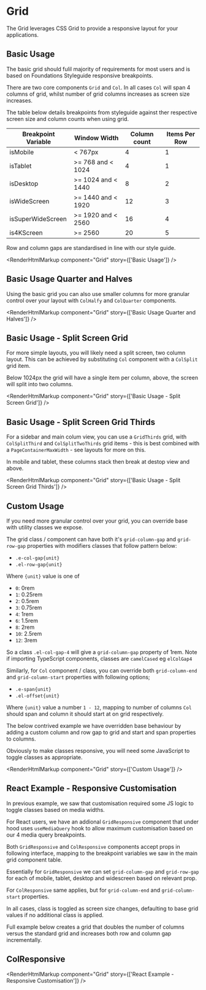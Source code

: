 
<Meta title="Grid" />

# Grid

The Grid leverages CSS Grid to provide a responsive layout for your applications.

## Basic Usage

The basic grid should fulil majority of requirements for most users and is based on Foundations Styleguide responsive breakpoints.

There are two core components `Grid` and `Col`. In all cases `Col` will span 4 columns of grid, whilst number of grid columns increases as screen size increases.

The table below details breakpoints from styleguide against ther respective screen size and column counts when using grid.

| Breakpoint Variable | Window Width       | Column count | Items Per Row |
| ------------------- | ------------------ | ------------ | ------------- |
| isMobile            | < 767px            | 4            | 1             |
| isTablet            | >= 768 and < 1024  | 4            | 1             |
| isDesktop           | >= 1024 and < 1440 | 8            | 2             |
| isWideScreen        | >= 1440 and < 1920 | 12           | 3             |
| isSuperWideScreen   | >= 1920 and < 2560 | 16           | 4             |
| is4KScreen          | >= 2560            | 20           | 5             |

Row and column gaps are standardised in line with our style guide.

<Canvas>
  <Story name="Basic Usage">
    <Grid>
      <Col>
        <GridDemoBlock />
      </Col>
      <Col>
        <GridDemoBlock />
      </Col>
      <Col>
        <GridDemoBlock />
      </Col>
      <Col>
        <GridDemoBlock />
      </Col>
      <Col>
        <GridDemoBlock />
      </Col>
    </Grid>
  </Story>
</Canvas>

<RenderHtmlMarkup component="Grid" story={['Basic Usage']} />

## Basic Usage Quarter and Halves

Using the basic grid you can also use smaller columns for more granular control over your layout with `ColHalfy` and `ColQuarter` components.

<Canvas>
  <Story name="Basic Usage Quarter and Halves">
    <Grid>
      <ColHalf>
        <GridDemoBlock />
      </ColHalf>
      <ColHalf>
        <GridDemoBlock />
      </ColHalf>
      <ColHalf>
        <GridDemoBlock />
      </ColHalf>
      <ColHalf>
        <GridDemoBlock />
      </ColHalf>
      <ColQuarter>
        <GridDemoBlock />
      </ColQuarter>
      <ColQuarter>
        <GridDemoBlock />
      </ColQuarter>
      <ColQuarter>
        <GridDemoBlock />
      </ColQuarter>
      <ColQuarter>
        <GridDemoBlock />
      </ColQuarter>
      <ColQuarter>
        <GridDemoBlock />
      </ColQuarter>
      <ColQuarter>
        <GridDemoBlock />
      </ColQuarter>
    </Grid>
  </Story>
</Canvas>

<RenderHtmlMarkup component="Grid" story={['Basic Usage Quarter and Halves']} />

## Basic Usage - Split Screen Grid

For more simple layouts, you will likely need a split screen, two column layout. This can be achieved by substituting `Col` component with a `ColSplit` grid item.

Below 1024px the grid will have a single item per column, above, the screen will split into two columns.

<Canvas>
  <Story name="Basic Usage - Split Screen Grid">
    <Grid>
      <ColSplit>
        <GridDemoBlock />
      </ColSplit>
      <ColSplit>
        <GridDemoBlock />
      </ColSplit>
    </Grid>
  </Story>
</Canvas>

<RenderHtmlMarkup component="Grid" story={['Basic Usage - Split Screen Grid']} />

## Basic Usage - Split Screen Grid Thirds

For a sidebar and main colum view, you can use a `GridThirds` grid, with `ColSplitThird` and `ColSplitTwoThirds` grid items - this is best combined with a `PageContainerMaxWidth` - see layouts for more on this.

In mobile and tablet, these columns stack then break at destop view and above.

<Canvas>
  <Story name="Basic Usage - Split Screen Grid Thirds">
    <GridThirds>
      <ColSplitThird>
        <GridDemoBlock />
      </ColSplitThird>
      <ColSplitTwoThirds>
        <GridDemoBlock />
      </ColSplitTwoThirds>
    </GridThirds>
  </Story>
</Canvas>

<RenderHtmlMarkup component="Grid" story={['Basic Usage - Split Screen Grid Thirds']} />

## Custom Usage

If you need more granular control over your grid, you can override base with utility classes we expose.

The grid class / component can have both it's `grid-column-gap` and `grid-row-gap` properties with modifiers classes that follow pattern below:

- `.e-col-gap{unit}`
- `.el-row-gap{unit}`

Where `{unit}` value is one of

- `0`: 0rem
- `1`: 0.25rem
- `2`: 0.5rem
- `3`: 0.75rem
- `4`: 1rem
- `6`: 1.5rem
- `8`: 2rem
- `10`: 2.5rem
- `12`: 3rem

So a class `.el-col-gap-4` will give a `grid-column-gap` property of 1rem. Note if importing TypeScript components, classes are `camelCased` eg `elColGap4`

Similarly, for `Col` component / class, you can override both `grid-column-end` and `grid-column-start` properties with following options;

- `.e-span{unit}`
- `.el-offset{unit}`

Where `{unit}` value a number `1 - 12`, mapping to number of columns `Col` should span and column it should start at on grid respectively.

The below contrived example we have overridden base behaviour by adding a custom column and row gap to grid and start and span properties to columns.

Obviously to make classes responsive, you will need some JavaScript to toggle classes as appropriate.

<Canvas>
  <Story name="Custom Usage">
    <Grid className={cx(elColGap2, elRowGap3)}>
      <Col className={cx(elSpan12)}>
        <GridDemoBlock />
      </Col>
      <Col className={cx(elSpan8, elOffset4)}>
        <GridDemoBlock />
      </Col>
      <Col className={cx(elSpan4, elOffset4)}>
        <GridDemoBlock />
      </Col>
      <Col className={cx(elSpan4, elOffset8)}>
        <GridDemoBlock />
      </Col>
    </Grid>
  </Story>
</Canvas>

<RenderHtmlMarkup component="Grid" story={['Custom Usage']} />

## React Example - Responsive Customisation

In previous example, we saw that customisation required some JS logic to toggle classes based on media widths.

For React users, we have an addional `GridResponsive` component that under hood uses `useMediaQuery` hook to allow maximum customisation based on our 4 media query breakpoints.

Both `GridResponsive` and `ColResponsive` components accept props in following interface, mapping to the breakpoint variables we saw in the main grid component table.

<ArgsTable of={GridResponsive} />

Essentially for `GridResponsive` we can set `grid-column-gap` and `grid-row-gap` for each of mobile, tablet, desktop and widescreen based on relevant prop.

For `ColResponsive` same applies, but for `grid-column-end` and `grid-column-start` properties.

In all cases, class is toggled as screen size changes, defaulting to base grid values if no additional class is applied.

Full example below creates a grid that doubles the number of columns versus the standard grid and increases both row and column gap incrementally.

## ColResponsive

<ArgsTable of={ColResponsive} />

<Canvas>
  <Story name="React Example - Responsive Customisation">
    <MediaStateProvider>
      <GridResponsive
        colGapMobile={1}
        colGapTablet={2}
        colGapDesktop={3}
        colGapWideScreen={4}
        colGapSuperWideSecreen={6}
        colGap4kSecreen={8}
        rowGapMobile={1}
        rowGapTablet={2}
        rowGapDesktop={3}
        rowGapWideScreen={4}
        rowGapSuperWideScreen={6}
        rowGap4kScreen={8}
      >
        <ColResponsive
          spanMobile={2}
          spanTablet={2}
          spanDesktop={2}
          spanWideScreen={2}
          spanSuperWideScreen={2}
          span4kScreen={2}
        >
          <GridDemoBlock />
        </ColResponsive>
        <ColResponsive
          spanMobile={2}
          spanTablet={2}
          spanDesktop={2}
          spanWideScreen={2}
          spanSuperWideScreen={2}
          span4kScreen={2}
        >
          <GridDemoBlock />
        </ColResponsive>
        <ColResponsive
          spanMobile={2}
          spanTablet={2}
          spanDesktop={2}
          spanWideScreen={2}
          spanSuperWideScreen={2}
          span4kScreen={2}
        >
          <GridDemoBlock />
        </ColResponsive>
        <ColResponsive
          spanMobile={2}
          spanTablet={2}
          spanDesktop={2}
          spanWideScreen={2}
          spanSuperWideScreen={2}
          span4kScreen={2}
        >
          <GridDemoBlock />
        </ColResponsive>
        <ColResponsive
          spanMobile={2}
          spanTablet={2}
          spanDesktop={2}
          spanWideScreen={2}
          spanSuperWideScreen={2}
          span4kScreen={2}
        >
          <GridDemoBlock />
        </ColResponsive>
        <ColResponsive
          spanMobile={2}
          spanTablet={2}
          spanDesktop={2}
          spanWideScreen={2}
          spanSuperWideScreen={2}
          span4kScreen={2}
        >
          <GridDemoBlock />
        </ColResponsive>
        <ColResponsive
          spanMobile={2}
          spanTablet={2}
          spanDesktop={2}
          spanWideScreen={2}
          spanSuperWideScreen={2}
          span4kScreen={2}
        >
          <GridDemoBlock />
        </ColResponsive>
        <ColResponsive
          spanMobile={2}
          spanTablet={2}
          spanDesktop={2}
          spanWideScreen={2}
          spanSuperWideScreen={2}
          span4kScreen={2}
        >
          <GridDemoBlock />
        </ColResponsive>
        <ColResponsive
          spanMobile={2}
          spanTablet={2}
          spanDesktop={2}
          spanWideScreen={2}
          spanSuperWideScreen={2}
          span4kScreen={2}
        >
          <GridDemoBlock />
        </ColResponsive>
        <ColResponsive
          spanMobile={2}
          spanTablet={2}
          spanDesktop={2}
          spanWideScreen={2}
          spanSuperWideScreen={2}
          span4kScreen={2}
        >
          <GridDemoBlock />
        </ColResponsive>
      </GridResponsive>
    </MediaStateProvider>
  </Story>
</Canvas>

<RenderHtmlMarkup component="Grid" story={['React Example - Responsive Customisation']} />
